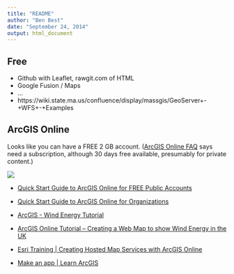 ```yaml
---
title: "README"
author: "Ben Best"
date: "September 24, 2014"
output: html_document
---
```


## Free

- Github with Leaflet, rawgit.com of HTML
- Google Fusion / Maps
- ...
- https://wiki.state.ma.us/confluence/display/massgis/GeoServer+-+WFS+-+Examples

## ArcGIS Online

Looks like you can have a FREE 2 GB account. ([ArcGIS Online FAQ](http://www.esriuk.com/products/arcgis-online/faqs) says need a subscription, although 30 days free available, presumably for private content.)

  ![](./img/arcgis_bbest.png)


- [Quick Start Guide to ArcGIS Online for FREE Public Accounts](http://www.esri.com/library/brochures/pdfs/quick-start-arcgis-online.pdf)
- [Quick Start Guide to ArcGIS Online for Organizations](http://www.esri.com/library/brochures/pdfs/quick-start-arcgis-online-organizations.pdf)

- [ArcGIS - Wind Energy Tutorial](http://www.arcgis.com/home/group.html?owner=esriuk.bureau&title=Wind%20Energy%20Tutorial)
- [ArcGIS Online Tutorial – Creating a Web Map to show Wind Energy in the UK](https://www.esriuk.com/sites/default/files/uploads/ArcGIS%20Online%20Tutorial%20v1.0.pdf)


- [Esri Training | Creating Hosted Map Services with ArcGIS Online](http://training.esri.com/gateway/index.cfm?fa=catalog.webCourseDetail&courseID=2563)
- [Make an app | Learn ArcGIS](http://learn.arcgis.com/en/projects/get-started-with-arcgis-online/lessons/make-an-app/)